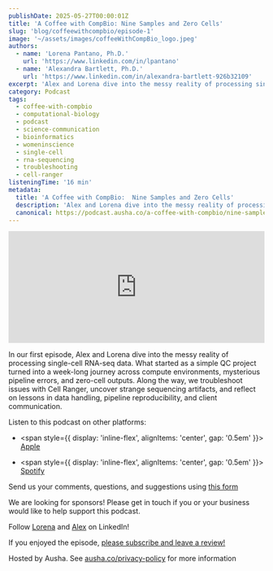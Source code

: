 ```yaml
---
publishDate: 2025-05-27T00:00:01Z
title: 'A Coffee with CompBio: Nine Samples and Zero Cells'
slug: 'blog/coffeewithcompbio/episode-1'
image: '~/assets/images/coffeeWithCompBio_logo.jpeg'
authors:
  - name: 'Lorena Pantano, Ph.D.'
    url: 'https://www.linkedin.com/in/lpantano'
  - name: 'Alexandra Bartlett, Ph.D.'
    url: 'https://www.linkedin.com/in/alexandra-bartlett-926b32109'
excerpt: 'Alex and Lorena dive into the messy reality of processing single-cell RNA-seq data.'
category: Podcast
tags:
  - coffee-with-compbio
  - computational-biology
  - podcast
  - science-communication
  - bioinformatics
  - womeninscience
  - single-cell
  - rna-sequencing
  - troubleshooting
  - cell-ranger
listeningTime: '16 min'
metadata:
  title: 'A Coffee with CompBio:  Nine Samples and Zero Cells'
  description: 'Alex and Lorena dive into the messy reality of processing single-cell RNA-seq data.'
  canonical: https://podcast.ausha.co/a-coffee-with-compbio/nine-samples-and-zero-cells-a-week-in-the-life-of-single-cell-analysis
---
```



<iframe
  name="Ausha Podcast Player"
  frameborder="0"
  loading="lazy"
  id="ausha-AXeu"
  height="220"
  style="border: none; width:100%; height:220px"
  src="https://player.ausha.co/?podcastId=9G22jHrpQ7n4&playlist=false&color=%23751cbf&v=3&playerId=ausha-AXeu"
></iframe>
<script src="https://player.ausha.co/ausha-player.js"></script>

In our first episode, Alex and Lorena dive into the messy reality of processing single-cell RNA-seq data. What started as a simple QC project turned into a week-long journey across compute environments, mysterious pipeline errors, and zero-cell outputs. Along the way, we troubleshoot issues with Cell Ranger, uncover strange sequencing artifacts, and reflect on lessons in data handling, pipeline reproducibility, and client communication.

Listen to this podcast on other platforms:

- <span style={{ display: 'inline-flex', alignItems: 'center', gap: '0.5em' }}>
    <FaApple size={32} color="#000" /> [Apple](https://apple.co/4dXieNl)
  </span>

- <span style={{ display: 'inline-flex', alignItems: 'center', gap: '0.5em' }}>
    <FaSpotify size={32} color="#1DB954" /> [Spotify](https://spoti.fi/45Np6ur)
  </span>

Send us your comments, questions, and suggestions using [this form](https://lnkd.in/eJ-hChm3)

We are looking for sponsors! Please get in touch if you or your business would like to help support this podcast.

Follow [Lorena](https://www.linkedin.com/in/lpantano) and [Alex](https://www.linkedin.com/in/alexandra-bartlett-926b32109) on LinkedIn!

If you enjoyed the episode, [please subscribe and leave a review!](https://lnkd.in/eXQ-HpUV)

Hosted by Ausha. See [ausha.co/privacy-policy](https://ausha.co/privacy-policy) for more information

